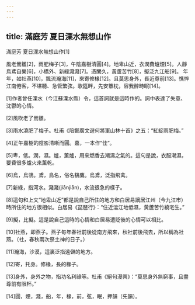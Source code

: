 ```yaml
---
---
---
```

title: 滿庭芳 夏日溧水無想山作
---




滿庭芳 夏日溧水無想山作[1]

風老鶯雛[2]，雨肥梅子[3]，午陰嘉樹清圓[4]。地卑山近，衣潤費爐煙[5]。人靜烏鳶自樂[6]，小橋外、新綠濺濺[7]。憑闌久，黃蘆苦竹[8]，擬泛九江船[9]。 年年，如社燕[10]，飄流瀚海[11]，來寄修椽[12]。且莫思身外，長近尊前[13]。憔悴江南倦客，不堪聽、急管繁弦。歌筵畔，先安簟枕，容我醉時眠[14]。

[1]作者曾任溧水（今江蘇溧水縣）令，這首詞就是這時作的。詞中表達了失意、沈鬱的心情。

[2]風吹老了鶯雛。

[3]雨水澆肥了梅子。杜甫《陪鄭廣文遊何將軍山林十首》之五：“紅綻雨肥梅。”

[4]正午嘉樹的陰影清晰而圓。嘉，一本作“佳”。

[5]卑，低。潤，濕。爐，薰爐，用來燃香去潮濕之氣的。這句是說，衣服潮濕，要費很多爐火來薰乾。

[6]烏，烏鴉。鳶，鳥名，俗名鷂鷹。烏鳶，泛指飛禽。

[7]新綠，指河水。濺濺(jiānjiān)，水流很急的樣子。

[8]這句和上文“地卑山近”都是說自己所住的地方和白居易謫居江州（今九江市）時所住的地方很相似。白居易《琵琶行》：“住近湓江地低濕，黃蘆苦竹繞宅生。”

[9]擬，比擬。這是說自己這時的心情和白居易遭貶後的心情可以相比。

[10]社燕，即燕子。燕子每年春社前後從南方飛來，秋社前後飛去，所以稱為社燕。（社，春秋兩次祭土神的日子。）

[11]瀚海，沙漠，這裏泛指遠僻的地方。

[12]寄，托身。修椽，長的椽子。

[13]身外，身外之物，指功名利祿等。杜甫《絕句漫興》：“莫思身外無窮事，且盡尊前有限杯。”

[14]圓，煙，濺，船，年，椽，前，弦，眠，押韻（先韻）。
